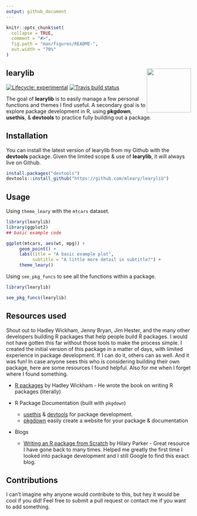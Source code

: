 ```yaml
---
output: github_document
---
```


<!-- README.md is generated from README.Rmd. Please edit that file -->

```r
knitr::opts_chunk$set(
  collapse = TRUE,
  comment = "#>",
  fig.path = "man/figures/README-",
  out.width = "70%"
)
```

## learylib <img src="man/figures/logo.png" align="right" alt="" width="120" />

<!-- badges: start -->
[![Lifecycle: experimental](https://img.shields.io/badge/lifecycle-experimental-orange.svg)](https://www.tidyverse.org/lifecycle/#experimental)
[![Travis build status](https://travis-ci.org/mleary/learylib.svg?branch=master)](https://travis-ci.org/mleary/learylib)
<!-- badges: end -->


The goal of **learylib** is to easily manage a few personal functions and themes I find useful.  A secondary goal is to explore package development in R, using **pkgdown**, **usethis**, & **devtools** to practice fully building out a package. 


## Installation

You can install the latest version of learylib from my Github with the **devtools** package.  Given the limited scope & use of **learylib**, it will always live on Github.

``` r
install.packages("devtools")
devtools::install_github("https://github.com/mleary/learylib")

```


## Usage

Using `theme_leary` with the `mtcars` dataset.

``` r
library(learylib)
library(ggplot2)
## basic example code

ggplot(mtcars, aes(wt, mpg)) +
     geom_point() +
     labs(title = "A basic example plot",
          subtitle = "A little more detail in subtitle?") +
     theme_leary()
```

Using `see_pkg_funcs` to see all the functions within a package.

``` r
library(learylib)

see_pkg_funcs(learylib)
```

## Resources used

Shout out to Hadley Wickham, Jenny Bryan, Jim Hester, and the many other developers building R packages that help people build R packages.  I would not have gotten this far without those tools to make the process simple. I created the initial version of this package in a matter of days, with limited experience in package development. If I can do it, others can as well.  And it was fun!  In case anyone sees this who is considering building their own package, here are some resources I found helpful. Also for me when I forget where I found something.

* [R packages]("http://r-pkgs.had.co.nz") by Hadley Wickham - He wrote the book on writing R packages (literally)

* R Package Documentation (built with `pkgdown`)
  * [usethis]("https://usethis.r-lib.org") & [devtools]("https://devtools.r-lib.org") for package development.
  * [pkgdown](https://pkgdown.r-lib.org) easily create a website for your package & documentation
  
* Blogs
  * [Writing an R package from Scratch]("https://hilaryparker.com/2014/04/29/writing-an-r-package-from-scratch/") by Hilary Parker - Great resource I have gone back to many times.  Helped me greatly the first time I looked into package development and I still Google to find this exact blog.

## Contributions

I can't imagine why anyone would contribute to this, but hey it would be cool if you did!  Feel free to submit a pull request or contact me if you want to add something.
